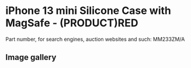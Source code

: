 
# iPhone 13 mini Silicone Case with MagSafe - (PRODUCT)RED

Part number, for search engines, auction websites and such: MM233ZM/A

## Image gallery

<div style={{ width: "768px" }}>
  <GalleryComponent
    images={[
      {
        original: "/everysource/MM233.webp",
        thumbnail: "/everypreview/MM233.webp",
      },
      {
        original: "/everysource/MM233_AV1.webp",
        thumbnail: "/everypreview/MM233_AV1.webp",
      },
      {
        original: "/everysource/MM233_AV2.webp",
        thumbnail: "/everypreview/MM233_AV2.webp",
      },
      {
        original: "/everysource/MM233_AV3.webp",
        thumbnail: "/everypreview/MM233_AV3.webp",
      },
      {
        original: "/everysource/MM233_AV4.webp",
        thumbnail: "/everypreview/MM233_AV4.webp",
      },
      {
        original: "/everysource/MM233_AV5.webp",
        thumbnail: "/everypreview/MM233_AV5.webp",
      }
    ]}
  />
</div>